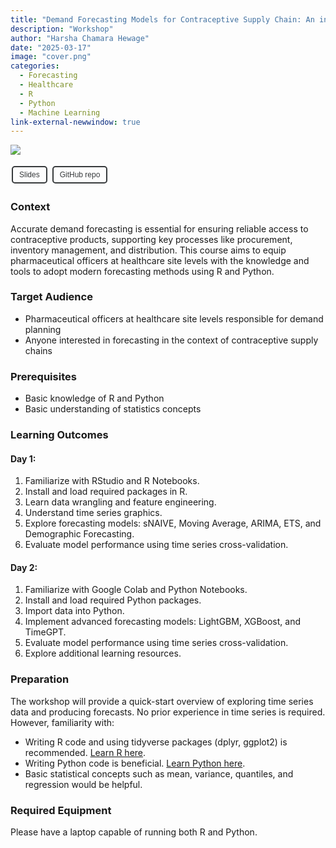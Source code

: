 ```yaml
---
title: "Demand Forecasting Models for Contraceptive Supply Chain: An introduction to time series forecasting"
description: "Workshop"
author: "Harsha Chamara Hewage"
date: "2025-03-17"
image: "cover.png"
categories:
  - Forecasting
  - Healthcare
  - R
  - Python
  - Machine Learning
link-external-newwindow: true
---
```


![](cover.png){fig-align="center"}

<link rel="stylesheet" href="https://cdnjs.cloudflare.com/ajax/libs/font-awesome/6.0.0-beta3/css/all.min.css">

<style>
/* Custom button style */
button {
  background-color: transparent; /* No filling */
  border: 2px solid rgb(55, 58, 60); /* Gray border */
  color: rgb(55, 58, 60); /* Gray text */
  padding: 5px 10px;
  text-align: center;
  text-decoration: none;
  display: inline-block;
  font-size: 12px;
  margin: 4px 2px;
  cursor: pointer;
  border-radius: 5px; /* Rounded corners */
}

/* Hover effect for Journal article */
#journal-article-btn:hover {
  border-color: #0066b2; /* Blue border on hover */
  color: #0066b2; /* Blue text on hover */
}

/* Hover effect for GitHub repo */
#github-repo-btn:hover {
  border-color: #00A86B; /* Green border on hover */
  color: #00A86B; /* Green text on hover */
}
</style>

<button id="journal-article-btn" 
        onclick="window.open('slides/epss_training.html', '_blank')">
  <i class="fas fa-bookmark"></i> Slides
</button>
<button id="github-repo-btn" onclick="window.open('https://github.com/chamara7h/epss_training', '_blank');">
  <i class="fab fa-github"></i> GitHub repo
</button>

### Context

Accurate demand forecasting is essential for ensuring reliable access to contraceptive products, supporting key processes like procurement, inventory management, and distribution. This course aims to equip pharmaceutical officers at healthcare site levels with the knowledge and tools to adopt modern forecasting methods using R and Python.

### Target Audience

- Pharmaceutical officers at healthcare site levels responsible for demand planning  
- Anyone interested in forecasting in the context of contraceptive supply chains  

### Prerequisites

- Basic knowledge of R and Python  
- Basic understanding of statistics concepts  

### Learning Outcomes
#### Day 1:

1. Familiarize with RStudio and R Notebooks.
2. Install and load required packages in R.
3. Learn data wrangling and feature engineering.
4. Understand time series graphics.
5. Explore forecasting models: sNAIVE, Moving Average, ARIMA, ETS, and Demographic Forecasting.
6. Evaluate model performance using time series cross-validation.

#### Day 2:
1. Familiarize with Google Colab and Python Notebooks.
2. Install and load required Python packages.
3. Import data into Python.
4. Implement advanced forecasting models: LightGBM, XGBoost, and TimeGPT.
5. Evaluate model performance using time series cross-validation.
6. Explore additional learning resources.

### Preparation

The workshop will provide a quick-start overview of exploring time series data and producing forecasts. No prior experience in time series is required. However, familiarity with:

- Writing R code and using tidyverse packages (dplyr, ggplot2) is recommended. [Learn R here](https://learnr.numbat.space/).
- Writing Python code is beneficial. [Learn Python here](https://chamara7h.github.io/lab/data_analytics/intro_python/).
- Basic statistical concepts such as mean, variance, quantiles, and regression would be helpful.

### Required Equipment

Please have a laptop capable of running both R and Python.
